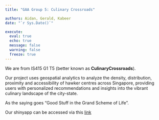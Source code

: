 ```yaml
---
title: "GAA Group 5: Culinary Crossroads"

authors: Aidan, Gerald, Kabeer
date: "`r Sys.Date()`"

execute: 
  eval: true
  echo: true
  message: false
  warning: false
  freeze: true
---
```


We are from IS415 G1 T5 (better known as **CulinaryCrossroads**).

Our project uses geospatial analytics to analyze the density, distribution, proximity and accessibility of hawker centres across Singapore, providing users with personalized recommendations and insights into the vibrant culinary landscape of the city-state.

As the saying goes "Good Stuff in the Grand Scheme of Life".

Our shinyapp can be accessed via this [link](https://geraldlimjw.shinyapps.io/CulinaryCrossroads/)
